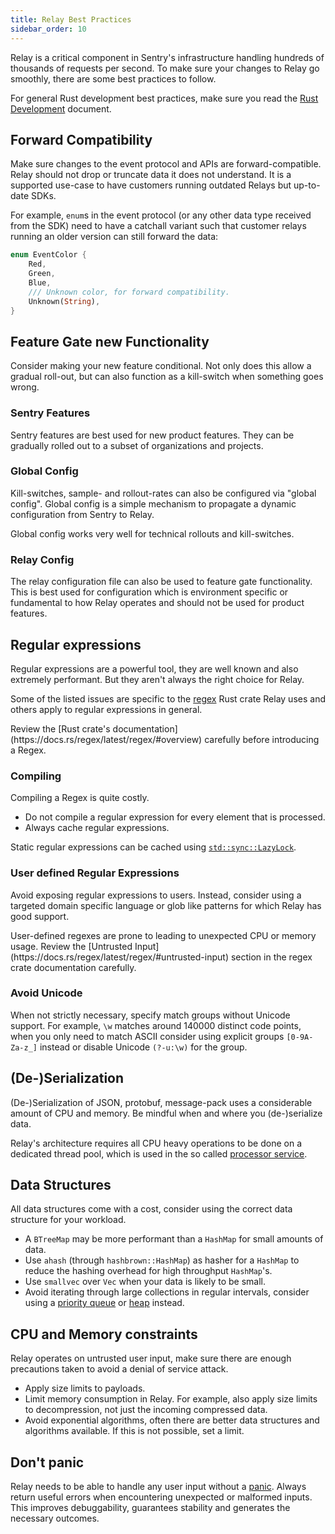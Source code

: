 ```yaml
---
title: Relay Best Practices
sidebar_order: 10
---
```


Relay is a critical component in Sentry's infrastructure handling hundreds of thousands of requests per second.
To make sure your changes to Relay go smoothly, there are some best practices to follow.

For general Rust development best practices, make sure you read the [Rust Development](/engineering-practices/rust/)
document.


## Forward Compatibility

Make sure changes to the event protocol and APIs are forward-compatible. Relay should not drop
or truncate data it does not understand. It is a supported use-case to have customers running
outdated Relays but up-to-date SDKs.

For example, `enum`s in the event protocol (or any other data type received from the SDK) need to have a catchall variant
such that customer relays running an older version can still forward the data:

```rust
enum EventColor {
    Red,
    Green,
    Blue,
    /// Unknown color, for forward compatibility.
    Unknown(String),
}
```

## Feature Gate new Functionality


Consider making your new feature conditional. Not only does this allow a gradual roll-out, but can also
function as a kill-switch when something goes wrong.


### Sentry Features

Sentry features are best used for new product features. They can be gradually rolled out to a subset
of organizations and projects.


### Global Config

Kill-switches, sample- and rollout-rates can also be configured via "global config". Global config
is a simple mechanism to propagate a dynamic configuration from Sentry to Relay.

Global config works very well for technical rollouts and kill-switches.


### Relay Config

The relay configuration file can also be used to feature gate functionality. This is best used
for configuration which is environment specific or fundamental to how Relay operates and should not
be used for product features.


## Regular expressions

Regular expressions are a powerful tool, they are well known and also extremely performant.
But they aren't always the right choice for Relay.

Some of the listed issues are specific to the [regex](https://docs.rs/regex/latest/regex/) Rust crate Relay uses
and others apply to regular expressions in general.

<Alert title="Important">
Review the [Rust crate's documentation](https://docs.rs/regex/latest/regex/#overview) carefully before introducing a Regex.
</Alert>


### Compiling

Compiling a Regex is quite costly.

- Do not compile a regular expression for every element that is processed.
- Always cache regular expressions.

Static regular expressions can be cached using [`std::sync::LazyLock`](https://doc.rust-lang.org/beta/std/sync/struct.LazyLock.html).


### User defined Regular Expressions

Avoid exposing regular expressions to users. Instead, consider using a targeted domain specific language or
glob like patterns for which Relay has good support.

<Alert level="warning" title="Important">
User-defined regexes are prone to leading to unexpected CPU or memory usage.
Review the [Untrusted Input](https://docs.rs/regex/latest/regex/#untrusted-input) section in the regex crate documentation
carefully.
</Alert>


### Avoid Unicode

When not strictly necessary, specify match groups without Unicode support. For example, `\w` matches around 140000
distinct code points, when you only need to match ASCII consider using explicit groups `[0-9A-Za-z_]` instead or disable Unicode `(?-u:\w)`
for the group.


## (De-)Serialization

(De-)Serialization of JSON, protobuf, message-pack uses a considerable amount of CPU and memory. Be mindful when and where
you (de-)serialize data.

Relay's architecture requires all CPU heavy operations to be done on a dedicated thread pool, which is used in the so called
[processor service](https://github.com/getsentry/relay/blob/master/relay-server/src/services/processor.rs).


## Data Structures

All data structures come with a cost, consider using the correct data structure for your workload.

- A `BTreeMap` may be more performant than a `HashMap` for small amounts of data.
- Use `ahash` (through `hashbrown::HashMap`) as hasher for a `HashMap` to reduce the hashing overhead for high throughput
`HashMap`'s.
- Use `smallvec` over `Vec` when your data is likely to be small.
- Avoid iterating through large collections in regular intervals, consider using a [priority queue](https://en.wikipedia.org/wiki/Priority_queue) or
[heap](https://doc.rust-lang.org/std/collections/struct.BinaryHeap.html) instead.


## CPU and Memory constraints

Relay operates on untrusted user input, make sure there are enough precautions taken to avoid a denial of service
attack.

- Apply size limits to payloads.
- Limit memory consumption in Relay. For example, also apply size limits to decompression, not just the incoming compressed data.
- Avoid exponential algorithms, often there are better data structures and algorithms available. If this is not possible, set a limit.


## Don't panic

Relay needs to be able to handle any user input without a [panic](https://doc.rust-lang.org/std/macro.panic.html).
Always return useful errors when encountering unexpected or malformed inputs. This improves debuggability,
guarantees stability and generates the necessary outcomes.

